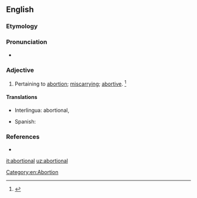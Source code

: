 ==English==

===Etymology===
{{suffix|abortion|al|lang=en}}

===Pronunciation===
* {{a|US}} {{IPA|/əˈbɔɹ.ʃn̩.l̩/|lang=en}}

===Adjective===
{{en-adj}}
# {{label|en|rare}} Pertaining to [[abortion]]; [[miscarrying]]; [[abortive]]. {{defdate|First attested in the mid 19<sup>th</sup> century.}}<ref name=SOED>{{R:SOED5|page=7}}</ref>

====Translations====
{{trans-top|pertaining to abortion}}
* Interlingua: abortional, {{t|ia|abortive}}
{{trans-mid}}
* Spanish: {{t+|es|abortivo}}
{{trans-bottom}}

===References===
<references/>
* {{R:Webster 1913}}

[[Category:en:Abortion]]

[[it:abortional]]
[[uz:abortional]]